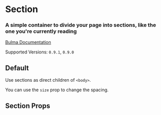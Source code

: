 

<Meta title="Layout/Section" component={Section} />

# Section

### A simple container to divide your page into **sections**, like the one you're currently reading

[Bulma Documentation](https://bulma.io/documentation/layout/section/)

Supported Versions: `0.9.1`, `0.9.0`

## Default

Use sections as direct children of `<body>`.

<Canvas>
  <Story name="Default">
    <body>
      <Section>
        <Container>
          <Title size="1">Section</Title>
          <Title size="2" subtitle>
            A simple container to divide your page into <strong>sections</strong>.
          </Title>
        </Container>
      </Section>
    </body>
  </Story>
</Canvas>

You can use the `size` prop to change the spacing.

<Canvas>
  <Story name="Medium">
    <body>
      <Section size="medium">
        <Container>
          <Title size="1">Medium Section</Title>
          <Title size="2" subtitle>
            A simple container to divide your page into <strong>sections</strong>.
          </Title>
        </Container>
      </Section>
    </body>
  </Story>
</Canvas>

<Canvas>
  <Story name="Large">
    <body>
      <Section size="large">
        <Container>
          <Title size="1">Large Section</Title>
          <Title size="2" subtitle>
            A simple container to divide your page into <strong>sections</strong>.
          </Title>
        </Container>
      </Section>
    </body>
  </Story>
</Canvas>

## Section Props

<ArgsTable of={Section} />
